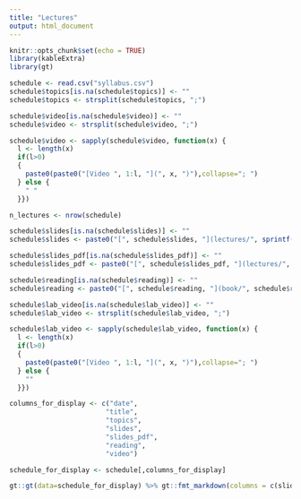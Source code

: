 ```yaml
---
title: "Lectures"
output: html_document
---
```


```r
knitr::opts_chunk$set(echo = TRUE)
library(kableExtra)
library(gt)
```

```r
schedule <- read.csv("syllabus.csv")
schedule$topics[is.na(schedule$topics)] <- ""
schedule$topics <- strsplit(schedule$topics, ";")

schedule$video[is.na(schedule$video)] <- ""
schedule$video <- strsplit(schedule$video, ";")

schedule$video <- sapply(schedule$video, function(x) {
  l <- length(x)
  if(l>0)
  {
    paste0(paste0("[Video ", 1:l, "](", x, ")"),collapse="; ")
  } else {
    " "
  }})

n_lectures <- nrow(schedule)

schedule$slides[is.na(schedule$slides)] <- ""
schedule$slides <- paste0("[", schedule$slides, "](lectures/", sprintf("%02d", schedule$session_nr), "/", schedule$slides, ".html)")

schedule$slides_pdf[is.na(schedule$slides_pdf)] <- ""
schedule$slides_pdf <- paste0("[", schedule$slides_pdf, "](lectures/", sprintf("%02d", schedule$session_nr), "/", schedule$slides_pdf, ".pdf)")

schedule$reading[is.na(schedule$reading)] <- ""
schedule$reading <- paste0("[", schedule$reading, "](book/", schedule$reading, ".html)")

schedule$lab_video[is.na(schedule$lab_video)] <- ""
schedule$lab_video <- strsplit(schedule$lab_video, ";")

schedule$lab_video <- sapply(schedule$lab_video, function(x) {
  l <- length(x)
  if(l>0)
  {
    paste0(paste0("[Video ", 1:l, "](", x, ")"),collapse="; ")
  } else {
    ""
  }})

columns_for_display <- c("date",
                        "title",
                        "topics",
                        "slides",
                        "slides_pdf",
                        "reading",
                        "video")

schedule_for_display <- schedule[,columns_for_display]
```

```r
gt::gt(data=schedule_for_display) %>% gt::fmt_markdown(columns = c(slides, slides_pdf, reading, video))
```
